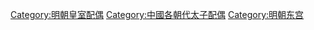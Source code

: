 [[Category:明朝皇室配偶|Category:明朝皇室配偶]]
[[Category:中國各朝代太子配偶|Category:中國各朝代太子配偶]]
[[Category:明朝东宫|Category:明朝东宫]]